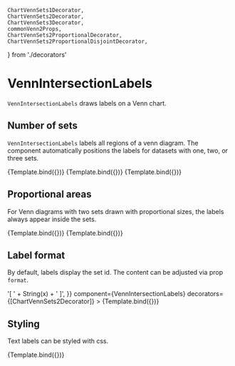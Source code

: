     ChartVennSets1Decorator,
    ChartVennSets2Decorator,
    ChartVennSets3Decorator,
    commonVenn2Props,
    ChartVennSets2ProportionalDecorator,
    ChartVennSets2ProportionalDisjointDecorator,
} from './decorators'

# VennIntersectionLabels

<Meta title="Addons/Set/VennIntersectionLabels" />


`VennIntersectionLabels` draws labels on a Venn chart.

<ArgsTable of={VennIntersectionLabels} />

## Number of sets

`VennIntersectionLabels` labels all regions of a venn diagram. The component automatically positions the labels for datasets with one, two, or three sets.

<Canvas>
    <Story name="one set" component={VennIntersectionLabels} decorators={[ChartVennSets1Decorator]}>
        {Template.bind({})}
    </Story>
    <Story
        name="two sets"
        component={VennIntersectionLabels}
        decorators={[ChartVennSets2Decorator]}
    >
        {Template.bind({})}
    </Story>
    <Story
        name="three sets"
        component={VennIntersectionLabels}
        decorators={[ChartVennSets3Decorator]}
    >
        {Template.bind({})}
    </Story>
</Canvas>

## Proportional areas

For Venn diagrams with two sets drawn with proportional sizes, the labels always appear inside the sets.

<Canvas>
    <Story
        name="proportional areas"
        component={VennIntersectionLabels}
        decorators={[ChartVennSets2ProportionalDecorator]}
    >
        {Template.bind({})}
    </Story>
    <Story
            name="proportional disjoint"
            component={VennIntersectionLabels}
            decorators={[ChartVennSets2ProportionalDisjointDecorator]}
        >
            {Template.bind({})}
        </Story>

</Canvas>

## Label format

By default, labels display the set id. The content can be adjusted via prop `format`.

<Canvas>
    <Story
        name="custom format"
        args={{
            format: x => '[ ' + String(x) + ' ]',
        }}
        component={VennIntersectionLabels}
        decorators={[ChartVennSets2Decorator]}
    >
        {Template.bind({})}
    </Story>
</Canvas>

## Styling

Text labels can be styled with css.

<Canvas>
    <Story
        name="styled"
        args={{
            style: { fontWeight: 600, fontSize: 24, fill: '#fff' },
            translate: [0, -100],
        }}
        component={VennIntersectionLabels}
        decorators={[ChartVennSets2Decorator]}
    >
        {Template.bind({})}
    </Story>
</Canvas>

